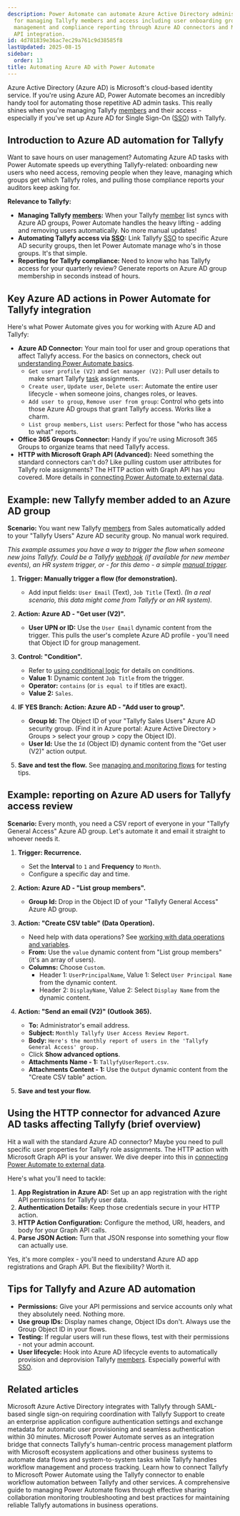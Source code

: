 ```yaml
---
description: Power Automate can automate Azure Active Directory administrative tasks
  for managing Tallyfy members and access including user onboarding group membership
  management and compliance reporting through Azure AD connectors and Microsoft Graph
  API integration.
id: 4d781839e36ac7ec29a761c9d38585f8
lastUpdated: 2025-08-15
sidebar:
  order: 13
title: Automating Azure AD with Power Automate
---
```



Azure Active Directory (Azure AD) is Microsoft's cloud-based identity service. If you're using Azure AD, Power Automate becomes an incredibly handy tool for automating those repetitive AD admin tasks. This really shines when you're managing Tallyfy [members](/products/pro/documenting/members/) and their access - especially if you've set up Azure AD for Single Sign-On ([SSO](/products/pro/integrations/authentication/)) with Tallyfy.

## Introduction to Azure AD automation for Tallyfy

Want to save hours on user management? Automating Azure AD tasks with Power Automate speeds up everything Tallyfy-related: onboarding new users who need access, removing people when they leave, managing which groups get which Tallyfy roles, and pulling those compliance reports your auditors keep asking for.

**Relevance to Tallyfy:**

*   **Managing Tallyfy [members](/products/pro/documenting/members/):** When your Tallyfy [member](/products/pro/documenting/members/) list syncs with Azure AD groups, Power Automate handles the heavy lifting - adding and removing users automatically. No more manual updates!
*   **Automating Tallyfy access via [SSO](/products/pro/integrations/authentication/):** Link Tallyfy [SSO](/products/pro/integrations/authentication/) to specific Azure AD security groups, then let Power Automate manage who's in those groups. It's that simple.
*   **Reporting for Tallyfy compliance:** Need to know who has Tallyfy access for your quarterly review? Generate reports on Azure AD group membership in seconds instead of hours.

## Key Azure AD actions in Power Automate for Tallyfy integration

Here's what Power Automate gives you for working with Azure AD and Tallyfy:

*   **Azure AD Connector:** Your main tool for user and group operations that affect Tallyfy access. For the basics on connectors, check out [understanding Power Automate basics](/products/pro/integrations/middleware/power-automate/understanding-power-automate-basics/).
    *   `Get user profile (V2)` and `Get manager (V2)`: Pull user details to make smart Tallyfy [task](/products/pro/tracking-and-tasks/tasks/) assignments.
    *   `Create user`, `Update user`, `Delete user`: Automate the entire user lifecycle - when someone joins, changes roles, or leaves.
    *   `Add user to group`, `Remove user from group`: Control who gets into those Azure AD groups that grant Tallyfy access. Works like a charm.
    *   `List group members`, `List users`: Perfect for those "who has access to what" reports.
*   **Office 365 Groups Connector:** Handy if you're using Microsoft 365 Groups to organize teams that need Tallyfy access.
*   **HTTP with Microsoft Graph API (Advanced):** Need something the standard connectors can't do? Like pulling custom user attributes for Tallyfy role assignments? The HTTP action with Graph API has you covered. More details in [connecting Power Automate to external data](/products/pro/integrations/middleware/power-automate/connecting-power-automate-to-external-data/).

## Example: new Tallyfy member added to an Azure AD group

**Scenario:** You want new Tallyfy [members](/products/pro/documenting/members/) from Sales automatically added to your "Tallyfy Users" Azure AD security group. No manual work required.

*This example assumes you have a way to trigger the flow when someone new joins Tallyfy. Could be a Tallyfy [webhook](/products/pro/integrations/webhooks/) (if available for new member events), an HR system trigger, or - for this demo - a simple [manual trigger](/products/pro/integrations/middleware/power-automate/triggering-flows-manually-button-flows/).*

<Steps>

1.  **Trigger: Manually trigger a flow (for demonstration).**
    *   Add input fields: `User Email` (Text), `Job Title` (Text).
    *(In a real scenario, this data might come from Tallyfy or an HR system).*

2.  **Action: Azure AD - "Get user (V2)".**
    *   **User UPN or ID:** Use the `User Email` dynamic content from the trigger. This pulls the user's complete Azure AD profile - you'll need that Object ID for group management.

3.  **Control: "Condition".**
    *   Refer to [using conditional logic](/products/pro/integrations/middleware/power-automate/using-conditional-logic-in-power-automate/) for details on conditions.
    *   **Value 1:** Dynamic content `Job Title` from the trigger.
    *   **Operator:** `contains` (or `is equal to` if titles are exact).
    *   **Value 2:** `Sales`.

4.  **IF YES Branch: Action: Azure AD - "Add user to group".**
    *   **Group Id:** The Object ID of your "Tallyfy Sales Users" Azure AD security group. (Find it in Azure portal: Azure Active Directory > Groups > select your group > copy the Object ID).
    *   **User Id:** Use the `Id` (Object ID) dynamic content from the "Get user (V2)" action output.



5.  **Save and test the flow.** See [managing and monitoring flows](/products/pro/integrations/middleware/power-automate/managing-and-monitoring-power-automate-flows/) for testing tips.

</Steps>

## Example: reporting on Azure AD users for Tallyfy access review

**Scenario:** Every month, you need a CSV report of everyone in your "Tallyfy General Access" Azure AD group. Let's automate it and email it straight to whoever needs it.

<Steps>

1.  **Trigger: Recurrence.**
    *   Set the **Interval** to `1` and **Frequency** to `Month`.
    *   Configure a specific day and time.

2.  **Action: Azure AD - "List group members".**
    *   **Group Id:** Drop in the Object ID of your "Tallyfy General Access" Azure AD group.

3.  **Action: "Create CSV table" (Data Operation).**
    *   Need help with data operations? See [working with data operations and variables](/products/pro/integrations/middleware/power-automate/working-with-data-operations-and-variables/).
    *   **From:** Use the `value` dynamic content from "List group members" (it's an array of users).
    *   **Columns:** Choose `Custom`.
        *   Header 1: `UserPrincipalName`, Value 1: Select `User Principal Name` from the dynamic content.
        *   Header 2: `DisplayName`, Value 2: Select `Display Name` from the dynamic content.



4.  **Action: "Send an email (V2)" (Outlook 365).**
    *   **To:** Administrator's email address.
    *   **Subject:** `Monthly Tallyfy User Access Review Report`.
    *   **Body:** `Here's the monthly report of users in the 'Tallyfy General Access' group.`
    *   Click **Show advanced options**.
    *   **Attachments Name - 1:** `TallyfyUserReport.csv`.
    *   **Attachments Content - 1:** Use the `Output` dynamic content from the "Create CSV table" action.

5.  **Save and test your flow.**

</Steps>

## Using the HTTP connector for advanced Azure AD tasks affecting Tallyfy (brief overview)

Hit a wall with the standard Azure AD connector? Maybe you need to pull specific user properties for Tallyfy role assignments. The HTTP action with Microsoft Graph API is your answer. We dive deeper into this in [connecting Power Automate to external data](/products/pro/integrations/middleware/power-automate/connecting-power-automate-to-external-data/).

Here's what you'll need to tackle:
1.  **App Registration in Azure AD:** Set up an app registration with the right API permissions for Tallyfy user data.
2.  **Authentication Details:** Keep those credentials secure in your HTTP action.
3.  **HTTP Action Configuration:** Configure the method, URI, headers, and body for your Graph API calls.
4.  **Parse JSON Action:** Turn that JSON response into something your flow can actually use.

Yes, it's more complex - you'll need to understand Azure AD app registrations and Graph API. But the flexibility? Worth it.

## Tips for Tallyfy and Azure AD automation

*   **Permissions:** Give your API permissions and service accounts only what they absolutely need. Nothing more.
*   **Use group IDs:** Display names change, Object IDs don't. Always use the Group Object ID in your flows.
*   **Testing:** If regular users will run these flows, test with their permissions - not your admin account.
*   **User lifecycle:** Hook into Azure AD lifecycle events to automatically provision and deprovision Tallyfy [members](/products/pro/documenting/members/). Especially powerful with [SSO](/products/pro/integrations/authentication/).


## Related articles
<CardGrid>
<LinkTitleCard header="<b>Authentication > Integrate Azure AD SSO</b>" href="/products/pro/integrations/authentication/how-to-integrate-azure-ad-samlsso-with-tallyfy/" > Microsoft Azure Active Directory integrates with Tallyfy through SAML-based single sign-on requiring coordination with Tallyfy Support to create an enterprise application configure authentication settings and exchange metadata for automatic user provisioning and seamless authentication within 30 minutes. </LinkTitleCard>
<LinkTitleCard header="<b>Middleware > Power Automate</b>" href="/products/pro/integrations/middleware/power-automate/" > Microsoft Power Automate serves as an integration bridge that connects Tallyfy's human-centric process management platform with Microsoft ecosystem applications and other business systems to automate data flows and system-to-system tasks while Tallyfy handles workflow management and process tracking. </LinkTitleCard>
<LinkTitleCard header="<b>Power Automate > Connect Tallyfy to Power Automate</b>" href="/products/pro/integrations/middleware/power-automate/how-can-i-integrate-tallyfy-with-microsoft-power-automate/" > Learn how to connect Tallyfy to Microsoft Power Automate using the Tallyfy connector to enable workflow automation between Tallyfy and other services. </LinkTitleCard>
<LinkTitleCard header="<b>Power Automate > Managing and monitoring power automate flows</b>" href="/products/pro/integrations/middleware/power-automate/managing-and-monitoring-power-automate-flows/" > A comprehensive guide to managing Power Automate flows through effective sharing collaboration monitoring troubleshooting and best practices for maintaining reliable Tallyfy automations in business operations. </LinkTitleCard>
</CardGrid>